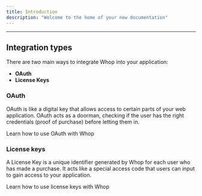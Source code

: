 ```yaml
---
title: Introduction
description: "Welcome to the home of your new documentation"
---
```


---

## Integration types

There are two main ways to integrate Whop into your application:

- **OAuth**
- **License Keys**

### OAuth

OAuth is like a digital key that allows access to certain parts of your web application. OAuth acts as a doorman, checking if the user has the right credentials (proof of purchase) before letting them in.

<Card title="OAuth" icon="user" href="/oauth">
  Learn how to use OAuth with Whop
</Card>

### License keys

A License Key is a unique identifier generated by Whop for each user who has made a purchase. It acts like a special access code that users can input to gain access to your application.

<Card title="License Keys" icon="key" href="/license-keys">
  Learn how to use license keys with Whop
</Card>
